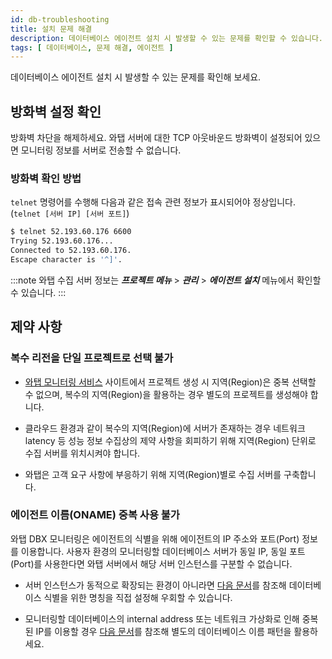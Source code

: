 ```yaml
---
id: db-troubleshooting
title: 설치 문제 해결
description: 데이터베이스 에이전트 설치 시 발생할 수 있는 문제를 확인할 수 있습니다.
tags: [ 데이터베이스, 문제 해결, 에이전트 ]
---
```


데이터베이스 에이전트 설치 시 발생할 수 있는 문제를 확인해 보세요.

## 방화벽 설정 확인

방화벽 차단을 해제하세요. 와탭 서버에 대한 TCP 아웃바운드 방화벽이 설정되어 있으면 모니터링 정보를 서버로 전송할 수 없습니다.

### 방화벽 확인 방법
`telnet` 명령어를 수행해 다음과 같은 접속 관련 정보가 표시되어야 정상입니다. (`telnet [서버 IP] [서버 포트]`)

```bash title='예시'
$ telnet 52.193.60.176 6600
Trying 52.193.60.176...
Connected to 52.193.60.176.
Escape character is '^]'.
```

:::note
와탭 수집 서버 정보는 ***프로젝트 메뉴*** > ***관리*** > ***에이전트 설치*** 메뉴에서 확인할 수 있습니다.
:::


## 제약 사항

### 복수 리전을 단일 프로젝트로 선택 불가

* [와탭 모니터링 서비스](https://services.whatap.io) 사이트에서 프로젝트 생성 시 지역(Region)은 중복 선택할 수 없으며, 복수의 지역(Region)을 활용하는 경우 별도의 프로젝트를 생성해야 합니다.

* 클라우드 환경과 같이 복수의 지역(Region)에 서버가 존재하는 경우 네트워크 latency 등 성능 정보 수집상의 제약 사항을 회피하기 위해 지역(Region) 단위로 수집 서버를 위치시켜야 합니다.

* 와탭은 고객 요구 사항에 부응하기 위해 지역(Region)별로 수집 서버를 구축합니다.

### 에이전트 이름(ONAME) 중복 사용 불가

와탭 DBX 모니터링은 에이전트의 식별을 위해 에이전트의 IP 주소와 포트(Port) 정보를 이용합니다. 사용자 환경의 모니터링할 데이터베이스 서버가 동일 IP, 동일 포트(Port)를 사용한다면 와탭 서버에서 해당 서버 인스턴스를 구분할 수 없습니다.

* 서버 인스턴스가 동적으로 확장되는 환경이 아니라면 [다음 문서](db-agent-manage#custom-server-name)를 참조해 데이터베이스 식별을 위한 명칭을 직접 설정해 우회할 수 있습니다.

* 모니터링할 데이터베이스의 internal address 또는 네트워크 가상화로 인해 중복된 IP를 이용할 경우 [다음 문서](db-agent-manage#custom-server-name)를 참조해 별도의 데이터베이스 이름 패턴을 활용하세요.
